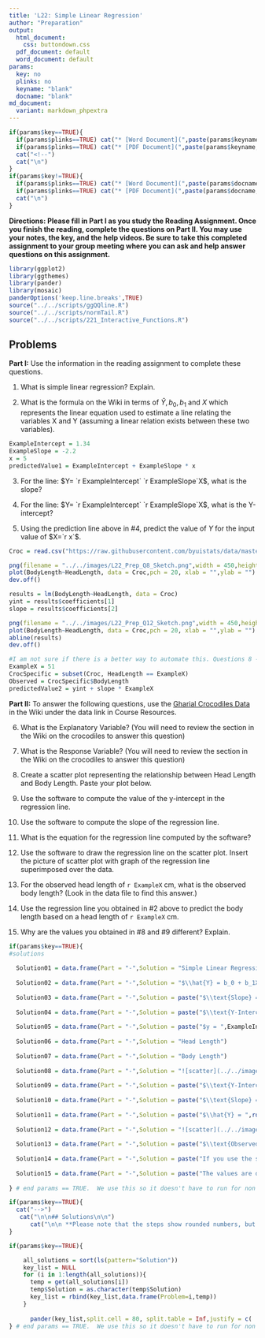```yaml
---
title: 'L22: Simple Linear Regression'
author: "Preparation"
output:
  html_document:
    css: buttondown.css
  pdf_document: default
  word_document: default
params:
  key: no
  plinks: no
  keyname: "blank"
  docname: "blank"
md_document:
  variant: markdown_phpextra
---
```


```r
if(params$key==TRUE){
  if(params$plinks==TRUE) cat("* [Word Document](",paste(params$keyname,"docx",sep="."),")\n")
  if(params$plinks==TRUE) cat("* [PDF Document](",paste(params$keyname,"pdf",sep="."),")\n")
  cat("<!--")
  cat("\n")
} 
if(params$key!=TRUE){
  if(params$plinks==TRUE) cat("* [Word Document](",paste(params$docname,"docx",sep="."),")\n")
  if(params$plinks==TRUE) cat("* [PDF Document](",paste(params$docname,"pdf",sep="."),")\n")
  cat("\n")
}
```

**Directions: Please fill in Part I as you study the Reading Assignment. Once you finish the reading, complete the questions on Part II. You may use your notes, the key, and the help videos. Be sure to take this completed assignment to your group meeting where you can ask and help answer questions on this assignment.**

```r
library(ggplot2)
library(ggthemes)
library(pander)
library(mosaic)
panderOptions('keep.line.breaks',TRUE)
source("../../scripts/ggQQline.R")
source("../../scripts/normTail.R")
source("../../scripts/221_Interactive_Functions.R")
```

## Problems
**Part I:**  Use the information in the reading assignment to complete these questions. 

1. What is simple linear regression? Explain.

2. What is the formula on the Wiki in terms of $\hat{Y}, b_0, b_1$ and $X$ which represents the linear equation used to estimate a line relating the variables X and Y (assuming a linear relation exists between these two variables).

```r
ExampleIntercept = 1.34
ExampleSlope = -2.2
x = 5
predictedValue1 = ExampleIntercept + ExampleSlope * x
```


3. For the line: $Y=  `r ExampleIntercept` `r ExampleSlope`X$, what is the slope?  

4. For the line: $Y=  `r ExampleIntercept` `r ExampleSlope`X$, what is the Y-intercept?

5. Using the prediction line above in #4,  predict the value of $Y$ for the input value of $X=`r x`$.

```r
Croc = read.csv("https://raw.githubusercontent.com/byuistats/data/master/GharialCrocodiles/GharialCrocodiles.csv",header = TRUE,stringsAsFactors = FALSE)

png(filename = "../../images/L22_Prep_Q8_Sketch.png",width = 450,height=320)
plot(BodyLength~HeadLength, data = Croc,pch = 20, xlab = "",ylab = "")
dev.off()

results = lm(BodyLength~HeadLength, data = Croc)
yint = results$coefficients[1]
slope = results$coefficients[2]

png(filename = "../../images/L22_Prep_Q12_Sketch.png",width = 450,height=320)
plot(BodyLength~HeadLength, data = Croc,pch = 20, xlab = "",ylab = "")
abline(results)
dev.off()

#I am not sure if there is a better way to automate this. Questions 8 - 10 
ExampleX = 51
CrocSpecific = subset(Croc, HeadLength == ExampleX)
Observed = CrocSpecific$BodyLength
predictedValue2 = yint + slope * ExampleX
```


**Part II:**  To answer the following questions, use the [Gharial Crocodiles Data](http://statistics.byuimath.com/index.php?title=Data) in the Wiki under the data link in Course Resources.

6. What is the Explanatory Variable? (You will need to review the section in the Wiki on the crocodiles to answer this question)

7. What is the Response Variable? (You will need to review the section in the Wiki on the crocodiles to answer this question)

8. Create a scatter plot representing the relationship between Head Length and Body Length.  Paste your plot below.

9. Use the software to compute the value of the y-intercept in the regression line. 

10. Use the software to compute the slope of the regression line. 

11. What is the equation for the regression line computed by the software?

12. Use the software to draw the regression line on the scatter plot.  Insert the picture of scatter plot with graph of the regression line superimposed over the data. 

13. For the observed head length of `r ExampleX` cm, what is the observed body length?  (Look in the data file to find this answer.)

14. Use the regression line you obtained in #2 above to predict the body length based on a head length of `r ExampleX` cm.

15. Why are the values you obtained in #8 and #9 different?  Explain.  

```r
if(params$key==TRUE){
#solutions
  
  Solution01 = data.frame(Part = "-",Solution = "Simple Linear Regression allows us to write a linear equation that models the relationship between the independent variable ($X$) and the dependent variable ($Y$).")
  
  Solution02 = data.frame(Part = "-",Solution = "$\\hat{Y} = b_0 + b_1X$")
  
  Solution03 = data.frame(Part = "-",Solution = paste("$\\text{Slope} = ",ExampleSlope,"$",sep = ""))
  
  Solution04 = data.frame(Part = "-",Solution = paste("$\\text{Y-Intercept} = ",ExampleIntercept,"$",sep = ""))
  
  Solution05 = data.frame(Part = "-",Solution = paste("$y = ",ExampleIntercept,ExampleSlope,"(",x,") = ",predictedValue1,"$",sep = ""))
  
  Solution06 = data.frame(Part = "-",Solution = "Head Length")
  
  Solution07 = data.frame(Part = "-",Solution = "Body Length")
  
  Solution08 = data.frame(Part = "-",Solution = "![scatter](../../images/L22_Prep_Q8_Sketch.png) \\\n The scatter plot should look like this.")
  
  Solution09 = data.frame(Part = "-",Solution = paste("$\\text{Y-Intercept} = ",round(yint,3),"$",sep = ""))
  
  Solution10 = data.frame(Part = "-",Solution = paste("$\\text{Slope} = ",round(slope,3),"$",sep = ""))
  
  Solution11 = data.frame(Part = "-",Solution = paste("$\\hat{Y} = ",round(yint,3),"+",round(slope,3),"x$",sep = ""))
  
  Solution12 = data.frame(Part = "-",Solution = "![scatter](../../images/L22_Prep_Q12_Sketch.png)")
  
  Solution13 = data.frame(Part = "-",Solution = paste("$\\text{Observed body length} = ",Observed,"\\text{ cm}$",sep = ""))
  
  Solution14 = data.frame(Part = "-",Solution = paste("If you use the slope equation the result is: $\\hat{Y} = ",round(predictedValue2,3),"\\text{ cm}$ \\\n Answers will vary between 300 and 350.",sep = ""))
  
  Solution15 = data.frame(Part = "-",Solution = paste("The values are different because the points are not all exactly on the line of best fit. If you look at the graph, visually you can see that the actual point of ",ExampleX," cm is notably above the line.  The line equation is the best estimate but it is not the actual observed measurements."))
  
} # end params == TRUE.  We use this so it doesn't have to run for non answer key path. 
```


```r
if(params$key==TRUE){
  cat("-->")
   cat("\n\n## Solutions\n\n")
      cat("\n\n **Please note that the steps show rounded numbers, but that the final answers to the problems are calculated without rounding.**")
}
```



```r
if(params$key==TRUE){

    all_solutions = sort(ls(pattern="Solution"))
    key_list = NULL
    for (i in 1:length(all_solutions)){
      temp = get(all_solutions[i])
      temp$Solution = as.character(temp$Solution)
      key_list = rbind(key_list,data.frame(Problem=i,temp))
    }
    
      pander(key_list,split.cell = 80, split.table = Inf,justify = c( 'center', 'left',"left"))
} # end params == TRUE.  We use this so it doesn't have to run for non answer key path.

```



